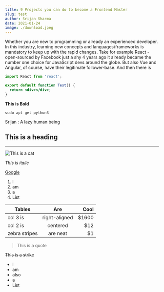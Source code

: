 ```yaml
---
title: 9 Projects you can do to become a Frontend Master
slug: test
author: Srijan Sharma
date: 2021-01-24
image: ./download.jpeg
---
```


Whether you are new to programming or already an experienced developer. In this industry, learning new concepts and languages/frameworks is
mandatory to keep up with the rapid changes. Take for example React - open-sourced by Facebook just a shy 4 years ago it already became the number one choice for JavaScript devs around the globe. But also Vue and Angular, of course, have their legitimate follower-base. And then there is

```jsx
import React from 'react';

export default function Test() {
  return <div></div>;
}
```

**This is Bold**

`sudo apt get python3`

Srijan
: A lazy human being

## This is a heading

---

![This is a cat](./download.jpeg)

_This is italic_

[Google](https://google.com/)

1. I
2. am
3. a
4. List

| Tables        |      Are      |  Cool |
| ------------- | :-----------: | ----: |
| col 3 is      | right-aligned | $1600 |
| col 2 is      |   centered    |   $12 |
| zebra stripes |   are neat    |    $1 |

> This is a quote

~~This is a strike~~

- I
- am
- also
- a
- List
